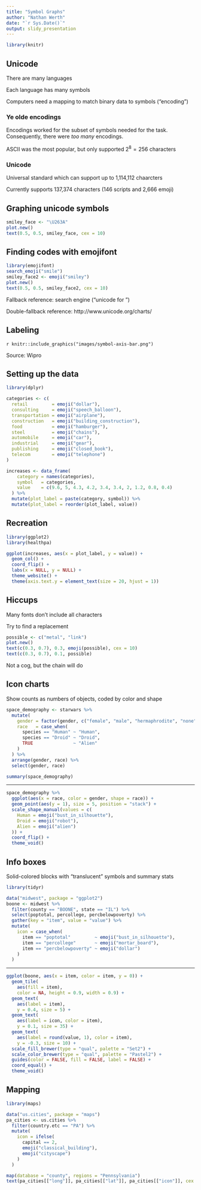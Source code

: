 ```yaml
---
title: "Symbol Graphs"
author: "Nathan Werth"
date: "`r Sys.Date()`"
output: slidy_presentation
---
```


```r
library(knitr)
```

## Unicode

There are many languages

Each language has many symbols

Computers need a mapping to match binary data to symbols ("encoding")

### Ye olde encodings

Encodings worked for the subset of symbols needed for the task. Consequently,
there were *too many* encodings.

ASCII was the most popular, but only supported $2^8 = 256$ characters

### Unicode

Universal standard which can support up to 1,114,112 chaarcters

Currently supports 137,374 characters (146 scripts and 2,666 emoji)

## Graphing unicode symbols

```r
smiley_face <- "\U263A"
plot.new()
text(0.5, 0.5, smiley_face, cex = 10)
```

## Finding codes with emojifont

```r
library(emojifont)
search_emoji("smile")
smiley_face2 <- emoji("smiley")
plot.new()
text(0.5, 0.5, smiley_face2, cex = 10)
```

Fallback reference: search engine ("unicode for <something>")

Double-fallback reference: http://www.unicode.org/charts/

## Labeling

`r knitr::include_graphics("images/symbol-axis-bar.png")`

Source: Wipro

## Setting up the data

```r
library(dplyr)

categories <- c(
  retail         = emoji("dollar"),
  consulting     = emoji("speech_balloon"),
  transportation = emoji("airplane"),
  construction   = emoji("building_construction"),
  food           = emoji("hamburger"),
  steel          = emoji("chains"),
  automobile     = emoji("car"),
  industrial     = emoji("gear"),
  publishing     = emoji("closed_book"),
  telecom        = emoji("telephone")
)

increases <- data_frame(
    category = names(categories),
    symbol   = categories,
    value    = c(9.6, 5, 4.3, 4.2, 3.4, 3.4, 2, 1.2, 0.8, 0.4)
  ) %>%
  mutate(plot_label = paste(category, symbol)) %>%
  mutate(plot_label = reorder(plot_label, value))
```

## Recreation

```r
library(ggplot2)
library(healthpa)

ggplot(increases, aes(x = plot_label, y = value)) +
  geom_col() +
  coord_flip() +
  labs(x = NULL, y = NULL) +
  theme_website() +
  theme(axis.text.y = element_text(size = 20, hjust = 1))
```

## Hiccups

Many fonts don't include all characters

Try to find a replacement

```r
possible <- c("metal", "link")
plot.new()
text(c(0.3, 0.7), 0.3, emoji(possible), cex = 10)
text(c(0.3, 0.7), 0.1, possible)
```

Not a cog, but the chain will do

## Icon charts

Show counts as numbers of objects, coded by color and shape

```r
space_demography <- starwars %>%
  mutate(
    gender = factor(gender, c("female", "male", "hermaphrodite", "none")),
    race   = case_when(
      species == "Human" ~ "Human",
      species == "Droid" ~ "Droid",
      TRUE               ~ "Alien"
    )
  ) %>%
  arrange(gender, race) %>%
  select(gender, race)

summary(space_demography)
```

---

```r
space_demography %>%
  ggplot(aes(x = race, color = gender, shape = race)) +
  geom_point(aes(y = 1), size = 5, position = "stack") +
  scale_shape_manual(values = c(
    Human = emoji("bust_in_silhouette"),
    Droid = emoji("robot"),
    Alien = emoji("alien")
  )) +
  coord_flip() +
  theme_void()
```

## Info boxes

Solid-colored blocks with "translucent" symbols and summary stats

```r
library(tidyr)

data("midwest", package = "ggplot2")
boone <- midwest %>%
  filter(county == "BOONE", state == "IL") %>%
  select(poptotal, percollege, percbelowpoverty) %>%
  gather(key = "item", value = "value") %>%
  mutate(
    icon = case_when(
      item == "poptotal"         ~ emoji("bust_in_silhouette"),
      item == "percollege"       ~ emoji("mortar_board"),
      item == "percbelowpoverty" ~ emoji("dollar")
    )
  )
```

---

```r
ggplot(boone, aes(x = item, color = item, y = 0)) +
  geom_tile(
    aes(fill = item),
    color = NA, height = 0.9, width = 0.9) +
  geom_text(
    aes(label = item),
    y = 0.4, size = 5) +
  geom_text(
    aes(label = icon, color = item),
    y = 0.1, size = 35) +
  geom_text(
    aes(label = round(value, 1), color = item),
    y = -0.3, size = 10) +
  scale_fill_brewer(type = "qual", palette = "Set2") +
  scale_color_brewer(type = "qual", palette = "Pastel2") +
  guides(color = FALSE, fill = FALSE, label = FALSE) +
  coord_equal() +
  theme_void()
```

## Mapping

```r
library(maps)

data("us.cities", package = "maps")
pa_cities <- us.cities %>%
  filter(country.etc == "PA") %>%
  mutate(
    icon = ifelse(
      capital == 2,
      emoji("classical_building"),
      emoji("cityscape")
    )
  )

map(database = "county", regions = "Pennsylvania")
text(pa_cities[["long"]], pa_cities[["lat"]], pa_cities[["icon"]], cex = 2)
```
